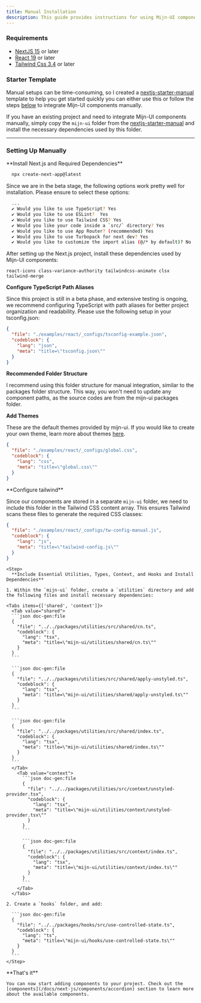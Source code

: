 ```yaml
---
title: Manual Installation
description: This guide provides instructions for using Mijn-UI components by copying and pasting source code snippets. 
---
```



### Requirements

- [NextJS 15](https://nextjs.org) or later
- [React 19](https://react.dev) or later
- [Tailwind Css 3.4](https://tailwindcss.com/) or later

### Starter Template

Manual setups can be time-consuming, so I created a [nextjs-starter-manual](https://github.com/mijn-ui/nextjs-starter-manual) template to help you get started quickly you can either use this or follow the steps [below](#setting-up-manually) to integrate Mijn-UI components manually.

If you have an existing project and need to integrate Mijn-UI components manually, simply copy the `mijn-ui` folder from the [nextjs-starter-manual](https://github.com/mijn-ui/nextjs-starter-manual) and install the necessary dependencies used by this folder.

---

### Setting Up Manually

<Steps>
  <Step>
**Install Next.js and Required Dependencies**

```bash title="bash"
  npx create-next-app@latest
```

Since we are in the beta stage, the following options work pretty well for installation. Please ensure to select these options:

```bash title="bash"
  ...
  ✔ Would you like to use TypeScript? Yes
  ✔ Would you like to use ESLint?  Yes
  ✔ Would you like to use Tailwind CSS? Yes
  ✔ Would you like your code inside a `src/` directory? Yes
  ✔ Would you like to use App Router? (recommended) Yes
  ✔ Would you like to use Turbopack for next dev? Yes
  ✔ Would you like to customize the import alias (@/* by default)? No
```

After setting up the Next.js project, install these dependencies used by Mijn-UI components:

```package-install
react-icons class-variance-authority tailwindcss-animate clsx tailwind-merge
```

</Step>
<Step>

**Configure TypeScript Path Aliases**

Since this project is still in a beta phase, and extensive testing is ongoing, we recommend configuring TypeScript with path aliases for better project organization and readability. Please use the following setup in your tsconfig.json:

```json doc-gen:file
{
  "file": "./examples/react/_configs/tsconfig-example.json",
  "codeblock": {
    "lang": "json",
    "meta": "title=\"tsconfig.json\""
  }
}
```
**Recommended Folder Structure**

I recommend using this folder structure for manual integration, similar to the packages folder structure. This way, you won't need to update any component paths, as the source codes are from the mijn-ui packages folder.

<Files>
  <Folder name="public">
    <File name="..." />
  </Folder>
  <Folder name="src">
    <Folder name="app">
      <File name="page.tsx" />
      <File name="..." />
    </Folder>
  </Folder>
  <Folder defaultOpen name="mijn-ui">
    <Folder name="components">
      <File name="react-accordion.tsx" />
      <File name="react-button.tsx" />
      <File name="..." />
    </Folder>
    <Folder name="utilities">
      <Folder name="context">
        <File name="index.ts" />
      </Folder>
      <Folder name="shared">
        <File name="index.ts" />
      </Folder>
      <File name="..." />
    </Folder>
    <Folder name="hooks">
      <File name="use-controlled-state.ts" />
      <File name="..." />
    </Folder>
  </Folder>
</Files>

<Alert
  title=""
  description="Note: This folder structure is a suggestion. You can customize it according to your project requirements."
  className="mt-4"
/>

</Step>

<Step>

**Add Themes**

These are the default themes provided by mijn-ui. If you would like to create your own theme, learn more about themes [here](/docs/theming).

```json doc-gen:file
{
  "file": "./examples/react/_configs/global.css",
  "codeblock": {
    "lang": "css",
    "meta": "title=\"global.css\""
  }
}
```

</Step>

<Step>
**Configure tailwind**

Since our components are stored in a separate `mijn-ui` folder, we need to include this folder in the Tailwind CSS content array. This ensures Tailwind scans these files to generate the required CSS classes:

```json doc-gen:file
{
  "file": "./examples/react/_configs/tw-config-manual.js",
  "codeblock": {
    "lang": "js",
    "meta": "title=\"tailwind-config.js\""
  }
}
```

</Step>

    <Step>
      **Include Essential Utilities, Types, Context, and Hooks and Install Dependencies**

    1. Within the `mijn-ui` folder, create a `utilities` directory and add the following files and install necessary dependencies:

    <Tabs items={['shared', 'context']}>
      <Tab value="shared">
      ```json doc-gen:file
      {
        "file": "../../packages/utilities/src/shared/cn.ts",
        "codeblock": {
          "lang": "tsx",
          "meta": "title=\"mijn-ui/utilities/shared/cn.ts\""
        }
      }
      ```

      ```json doc-gen:file
      {
        "file": "../../packages/utilities/src/shared/apply-unstyled.ts",
        "codeblock": {
          "lang": "tsx",
          "meta": "title=\"mijn-ui/utilities/shared/apply-unstyled.ts\""
        }
      }
      ```

      ```json doc-gen:file
      {
        "file": "../../packages/utilities/src/shared/index.ts",
        "codeblock": {
          "lang": "tsx",
          "meta": "title=\"mijn-ui/utilities/shared/index.ts\""
        }
      }
      ```
      </Tab>
        <Tab value="context">
          ```json doc-gen:file
          {
            "file": "../../packages/utilities/src/context/unstyled-provider.tsx",
            "codeblock": {
              "lang": "tsx",
              "meta": "title=\"mijn-ui/utilities/context/unstyled-provider.tsx\""
            }
          }
          ```

          ```json doc-gen:file
          {
            "file": "../../packages/utilities/src/context/index.ts",
            "codeblock": {
              "lang": "tsx",
              "meta": "title=\"mijn-ui/utilities/context/index.ts\""
            }
          }
          ```
        </Tab>
      </Tabs>

    2. Create a `hooks` folder, and add:

      ```json doc-gen:file
      {
        "file": "../../packages/hooks/src/use-controlled-state.ts",
        "codeblock": {
          "lang": "ts",
          "meta": "title=\"mijn-ui/hooks/use-controlled-state.ts\""
        }
      }
      ```
    </Step>

  <Step>
    **That's it**

    You can now start adding components to your project. Check out the [components](/docs/next-js/components/accordion) section to learn more about the available components.

  </Step>
  
</Steps>
